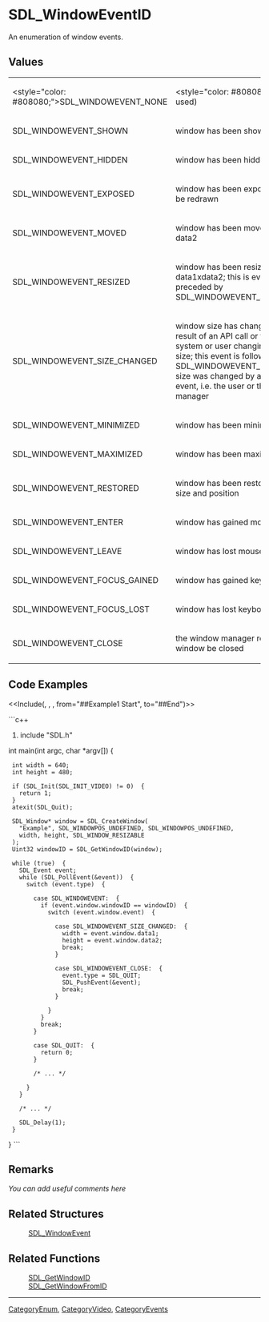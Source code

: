 <!-- pragma section-numbers off -->
<!-- pragma disable-camelcase -->

= SDL_WindowEventID =
An enumeration of window events.


== Values ==
{|
|<style="color: #808080;">SDL_WINDOWEVENT_NONE
|<style="color: #808080;">(never used)
|-
|SDL_WINDOWEVENT_SHOWN
|window has been shown
|-
|SDL_WINDOWEVENT_HIDDEN
|window has been hidden
|-
|SDL_WINDOWEVENT_EXPOSED
|window has been exposed and should be redrawn
|-
|SDL_WINDOWEVENT_MOVED
|window has been moved to data1, data2
|-
|SDL_WINDOWEVENT_RESIZED
|window has been resized to data1xdata2; this is event is always preceded by SDL_WINDOWEVENT_SIZE_CHANGED
|-
|SDL_WINDOWEVENT_SIZE_CHANGED
|window size has changed, either as a result of an API call or through the system or user changing the window size; this event is followed by SDL_WINDOWEVENT_RESIZED if the size was changed by an external event, i.e. the user or the window manager
|-
|SDL_WINDOWEVENT_MINIMIZED
|window has been minimized
|-
|SDL_WINDOWEVENT_MAXIMIZED
|window has been maximized
|-
|SDL_WINDOWEVENT_RESTORED
|window has been restored to normal size and position
|-
|SDL_WINDOWEVENT_ENTER
|window has gained mouse focus
|-
|SDL_WINDOWEVENT_LEAVE
|window has lost mouse focus
|-
|SDL_WINDOWEVENT_FOCUS_GAINED
|window has gained keyboard focus
|-
|SDL_WINDOWEVENT_FOCUS_LOST
|window has lost keyboard focus
|-
|SDL_WINDOWEVENT_CLOSE
|the window manager requests that the window be closed
|}

== Code Examples ==
<<Include(<SDL_WindowEvent>, , , from="##Example1 Start", to="##End")>>

```c++
#include "SDL.h"

int main(int argc, char *argv[])  {
  int width = 640;
  int height = 480;
  
  if (SDL_Init(SDL_INIT_VIDEO) != 0)  {
    return 1;
  }
  atexit(SDL_Quit);
  
  SDL_Window* window = SDL_CreateWindow(
    "Example", SDL_WINDOWPOS_UNDEFINED, SDL_WINDOWPOS_UNDEFINED, 
    width, height, SDL_WINDOW_RESIZABLE
  );
  Uint32 windowID = SDL_GetWindowID(window);
  
  while (true)  {
    SDL_Event event;
    while (SDL_PollEvent(&event))  {
      switch (event.type)  {
        
        case SDL_WINDOWEVENT:  {
          if (event.window.windowID == windowID)  {
            switch (event.window.event)  {
              
              case SDL_WINDOWEVENT_SIZE_CHANGED:  {
                width = event.window.data1;
                height = event.window.data2;
                break;
              }
              
              case SDL_WINDOWEVENT_CLOSE:  {
                event.type = SDL_QUIT;
                SDL_PushEvent(&event);
                break;
              }
              
            }
          }
          break;
        }
        
        case SDL_QUIT:  {
          return 0;
        }
        
        /* ... */
        
      }
    }
    
    /* ... */
    
    SDL_Delay(1);
  }
}
```

== Remarks ==
''You can add useful comments here''

== Related Structures ==
:[[SDL_WindowEvent]]

== Related Functions ==
:[[SDL_GetWindowID]]
:[[SDL_GetWindowFromID]]

----
[[CategoryEnum]], [[CategoryVideo]], [[CategoryEvents]]
